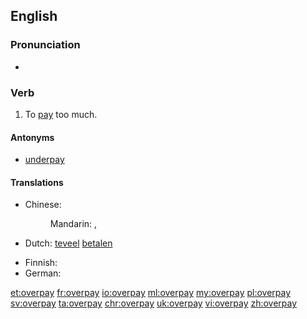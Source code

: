 ==English==

===Pronunciation===
* {{IPA|/ˈovəɻpeɪ/}}
*: {{rhymes|eɪ}}

===Verb===
{{en-verb|overpays|overpaying|overpaid}}

# To [[pay]] too much.

====Antonyms====
* [[underpay]]

====Translations====
{{trans-top|to pay too much}}
* Chinese: 
*: Mandarin: {{t|cmn|[[工資]][[過高]]|sc=Hani}}, {{t|cmn|[[工资]][[过高]]|tr=gōngzī guògāo|sc=Hani}}
* Dutch: [[teveel]] [[betalen]]
{{trans-mid}}
* Finnish: {{t+|fi|maksaa}} {{t+|fi|liikaa}}
* German: {{t|de|überbezahlen}}
{{trans-bottom}}

[[et:overpay]]
[[fr:overpay]]
[[io:overpay]]
[[ml:overpay]]
[[my:overpay]]
[[pl:overpay]]
[[sv:overpay]]
[[ta:overpay]]
[[chr:overpay]]
[[uk:overpay]]
[[vi:overpay]]
[[zh:overpay]]